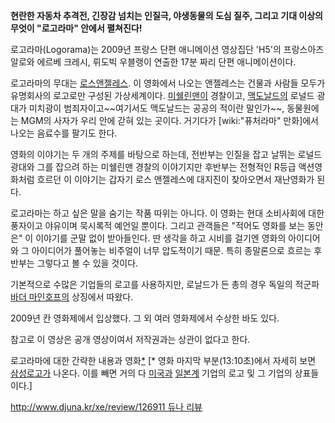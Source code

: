 '''현란한 자동차 추격전, 긴장감 넘치는 인질극, 야생동물의 도심 질주, 그리고 기대 이상의 무엇이 "로고라마" 안에서 펼쳐진다!'''

로고라마(Logorama)는 2009년 프랑스 단편 애니메이션 영상집단 'H5'의 프랑스아즈 알로와 에르베 크레시, 뤼도빅 우블랭이 연출한 17분 짜리 단편 애니메이션이다.

로고라마의 무대는 [[로스앤젤레스]]. 이 영화에서 나오는 앤젤레스는 건물과 사람들 모두가 유명회사의 로고로만 구성된 가상세계이다. [[미쉘린]]맨이 경찰이고, [[맥도날드]]의 로널드 광대가 미치광이 범죄자이고~~여기서도 맥도날드는 공공의 적이란 말인가~~, 동물원에는 MGM의 사자가 우리 안에 갇혀 있는 곳이다. 거기다가 [wiki:"퓨처라마" 만화]에서 나오는 음료수를 팔기도 한다.

영화의 이야기는 두 개의 주제를 바탕으로 하는데, 전반부는 인질을 잡고 날뛰는 로널드 광대와 그를 잡으려 하는 미쉘린맨 경찰의 이야기지만 후반부는 전형적인 R등급 액션영화처럼 흐르던 이 이야기는 갑자기 로스 앤젤레스에 대지진이 찾아오면서 재난영화가 된다.

로고라마는 하고 싶은 말을 숨기는 작품 따위는 아니다. 이 영화는 현대 소비사회에 대한 풍자이고 야유이며 묵시록적 예언일 뿐이다. 그리고 관객들은 "적어도 영화를 보는 동안은" 이 이야기를 군말 없이 받아들인다. 딴 생각을 하고 시비를 걸기엔 영화의 아이디어와 그 아이디어가 풀어놓는 비주얼이 너무 압도적이기 때문. 특히 종말론으로 흐르는 후반부는 그렇다고 볼 수 있을 것이다.

기본적으로 수많은 기업들의 로고를 사용하지만, 로날드가 든 총의 경우 독일의 적군파 [[바더 마인호프]]의 상징에서 따왔다. 

2009년 칸 영화제에서 입상했다. 그 외 여러 영화제에서 수상한 바도 있다.

참고로 이 영상은 공개 영상이여서 저작권과는 상관이 없다고 한다.

로고라마에 대한 간략한 내용과 영화[http://poweroflove.kr/541 *] [* 영화 마지막 부분(13:10초)에서 자세히 보면 [[삼성]]로고가 나온다. 이를 빼면 거의 다 [[미국]]과 [[일본]]계 기업의 로고 및 그 기업의 상표들이다.]

[[http://www.djuna.kr/xe/review/126911 듀나 리뷰]]

